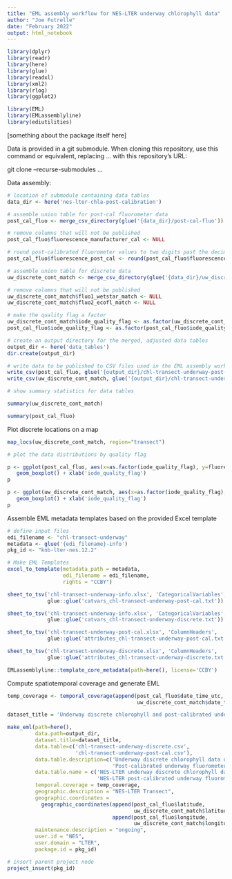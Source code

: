 ```yaml
---
title: "EML assembly workflow for NES-LTER underway chlorophyll data"
author: "Joe Futrelle"
date: "February 2022"
output: html_notebook
---
```



```r
library(dplyr)
library(readr)
library(here)
library(glue)
library(readxl)
library(xml2)
library(rlog)
library(ggplot2)

library(EML)
library(EMLassemblyline)
library(ediutilities)
```

[something about the package itself here]

Data is provided in a git submodule. When cloning this repository, use this
command or equivalent, replacing ... with this repository's URL:

git clone --recurse-submodules ...

Data assembly:

```r
# location of submodule containing data tables
data_dir <- here('nes-lter-chla-post-calibration')

# assemble union table for post-cal fluorometer data
post_cal_fluo <- merge_csv_directory(glue('{data_dir}/post-cal-fluo'))

# remove columns that will not be published
post_cal_fluo$fluorescence_manufacturer_cal <- NULL

# round post-calibrated fluorometer values to two digits past the decimal
post_cal_fluo$fluorescence_post_cal <- round(post_cal_fluo$fluorescence_post_cal, digits=2)

# assemble union table for discrete data
uw_discrete_cont_match <- merge_csv_directory(glue('{data_dir}/uw_discrete_cont_match'))

# remove columns that will not be published
uw_discrete_cont_match$fluo1_wetstar_match <- NULL
uw_discrete_cont_match$fluo2_ecofl_match <- NULL

# make the quality flag a factor
uw_discrete_cont_match$iode_quality_flag <- as.factor(uw_discrete_cont_match$iode_quality_flag)
post_cal_fluo$iode_quality_flag <- as.factor(post_cal_fluo$iode_quality_flag)

# create an output directory for the merged, adjusted data tables
output_dir <- here('data_tables')
dir.create(output_dir)

# write data to be published to CSV files used in the EML assembly workflow
write_csv(post_cal_fluo, glue('{output_dir}/chl-transect-underway-post-cal.csv'), na='NaN')
write_csv(uw_discrete_cont_match, glue('{output_dir}/chl-transect-underway-discrete.csv'), na='NaN')
```
```r
# show summary statistics for data tables

summary(uw_discrete_cont_match)
```
```r
summary(post_cal_fluo)
```

Plot discrete locations on a map

```r
map_locs(uw_discrete_cont_match, region="transect")
```
```r
# plot the data distributions by quality flag

p <- ggplot(post_cal_fluo, aes(x=as.factor(iode_quality_flag), y=fluorescence_post_cal)) + 
   geom_boxplot() + xlab('iode_quality_flag')
p
```
```r
p <- ggplot(uw_discrete_cont_match, aes(x=as.factor(iode_quality_flag), y=chl)) + 
   geom_boxplot() + xlab('iode_quality_flag')
p
```

Assemble EML metadata templates based on the provided Excel template

```r
# define input files
edi_filename <- "chl-transect-underway"
metadata <- glue('{edi_filename}-info')
pkg_id <- "knb-lter-nes.12.2"

# Make EML Templates 
excel_to_template(metadata_path = metadata, 
                  edi_filename = edi_filename, 
                  rights = "CCBY")

sheet_to_tsv('chl-transect-underway-info.xlsx', 'CategoricalVariables',
             glue::glue('catvars_chl-transect-underway-post-cal.txt'))

sheet_to_tsv('chl-transect-underway-info.xlsx', 'CategoricalVariables',
             glue::glue('catvars_chl-transect-underway-discrete.txt'))

sheet_to_tsv('chl-transect-underway-post-cal.xlsx', 'ColumnHeaders',
             glue::glue('attributes_chl-transect-underway-post-cal.txt'))

sheet_to_tsv('chl-transect-underway-discrete.xlsx', 'ColumnHeaders',
             glue::glue('attributes_chl-transect-underway-discrete.txt'))

EMLassemblyline::template_core_metadata(path=here(), license='CCBY')
```
Compute spatiotemporal coverage and generate EML

```r

temp_coverage <- temporal_coverage(append(post_cal_fluo$date_time_utc,
                                          uw_discrete_cont_match$date_time_utc))

dataset_title = 'Underway discrete chlorophyll and post-calibrated underway fluorometer data during NES-LTER Transect cruises, ongoing since 2019'

make_eml(path=here(),
         data.path=output_dir,
         dataset.title=dataset_title,
         data.table=c('chl-transect-underway-discrete.csv',
                      'chl-transect-underway-post-cal.csv'),
         data.table.description=c('Underway discrete chlorophyll data during NES-LTER Transect cruises',
                                  'Post-calibrated underway fluorometer data during NES-LTER Transect cruises'),
         data.table.name = c('NES-LTER underway discrete chlorophyll data',
                             'NES-LTER post-calibrated underway fluorometer data'),
         temporal.coverage = temp_coverage,
         geographic.description = "NES-LTER Transect",
         geographic.coordinates =
           geographic_coordinates(append(post_cal_fluo$latitude,
                                         uw_discrete_cont_match$latitude),
                                  append(post_cal_fluo$longitude,
                                         uw_discrete_cont_match$longitude)),
         maintenance.description = "ongoing",
         user.id = "NES",
         user.domain = "LTER",
         package.id = pkg_id)

# insert parent project node
project_insert(pkg_id)
```

